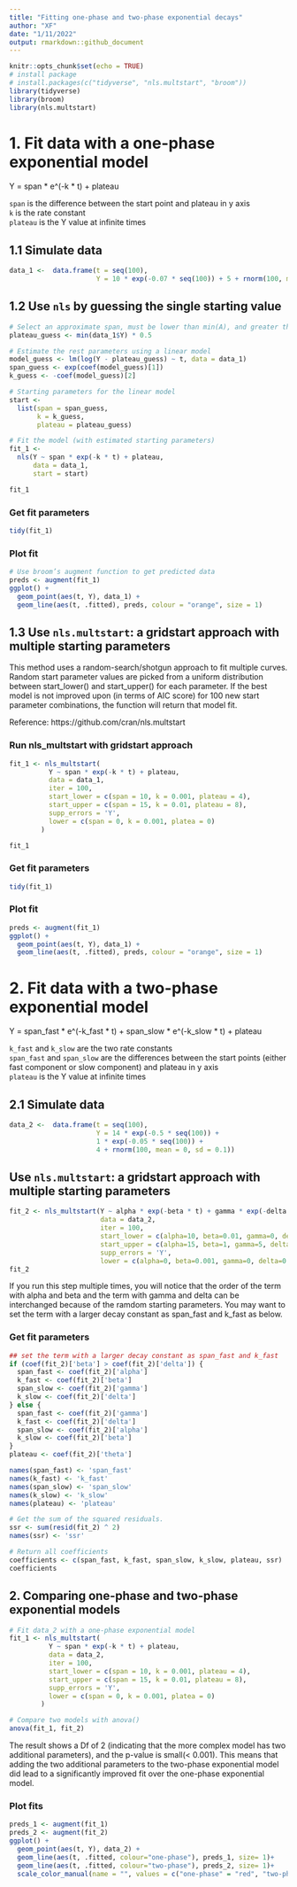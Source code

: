 ```yaml
---
title: "Fitting one-phase and two-phase exponential decays"
author: "XF"
date: "1/11/2022"
output: rmarkdown::github_document
---
```


```r
knitr::opts_chunk$set(echo = TRUE)
# install package
# install.packages(c("tidyverse", "nls.multstart", "broom"))
library(tidyverse)
library(broom)
library(nls.multstart)

```

# 1. Fit data with a one-phase exponential model  
Y = span * e^(-k * t) + plateau

`span` is the difference between the start point and plateau in y axis  
`k` is the rate constant  
`plateau` is the Y value at infinite times  

## 1.1 Simulate data  

```r
data_1 <-  data.frame(t = seq(100),
                      Y = 10 * exp(-0.07 * seq(100)) + 5 + rnorm(100, mean = 0, sd = 0.1))
```

## 1.2 Use `nls` by guessing the single starting value  

```r
# Select an approximate span, must be lower than min(A), and greater than zero
plateau_guess <- min(data_1$Y) * 0.5

# Estimate the rest parameters using a linear model
model_guess <- lm(log(Y - plateau_guess) ~ t, data = data_1)
span_guess <- exp(coef(model_guess)[1])
k_guess <- -coef(model_guess)[2]

# Starting parameters for the linear model
start <-
  list(span = span_guess,
       k = k_guess,
       plateau = plateau_guess)

# Fit the model (with estimated starting parameters)
fit_1 <-
  nls(Y ~ span * exp(-k * t) + plateau,
      data = data_1,
      start = start)

fit_1
```

### Get fit parameters

```r
tidy(fit_1)
```

### Plot fit
```r
# Use broom’s augment function to get predicted data
preds <- augment(fit_1)
ggplot() +
  geom_point(aes(t, Y), data_1) +
  geom_line(aes(t, .fitted), preds, colour = "orange", size = 1)
```

## 1.3 Use `nls.multstart`: a gridstart approach with multiple starting parameters 

This method uses a random-search/shotgun approach to fit multiple curves. Random start parameter values are picked from a uniform distribution between start_lower() and start_upper() for each parameter. If the best model is not improved upon (in terms of AIC score) for 100 new start parameter combinations, the function will return that model fit.  

Reference: https://github.com/cran/nls.multstart  

### Run nls_multstart with gridstart approach  

```r
fit_1 <- nls_multstart(
          Y ~ span * exp(-k * t) + plateau,
          data = data_1,
          iter = 100,
          start_lower = c(span = 10, k = 0.001, plateau = 4),
          start_upper = c(span = 15, k = 0.01, plateau = 8),
          supp_errors = 'Y',
          lower = c(span = 0, k = 0.001, platea = 0)
        )

fit_1
```

### Get fit parameters  
```r
tidy(fit_1)
```

### Plot fit  
```r
preds <- augment(fit_1)
ggplot() +
  geom_point(aes(t, Y), data_1) +
  geom_line(aes(t, .fitted), preds, colour = "orange", size = 1)
```

# 2. Fit data with a two-phase exponential model
Y = span\_fast * e^(-k\_fast * t) + span\_slow * e^(-k\_slow * t) + plateau  

`k_fast` and `k_slow` are the two rate constants  
`span_fast` and `span_slow` are the differences between the start points (either fast component or slow component) and plateau in y axis  
`plateau` is the Y value at infinite times  

## 2.1 Simulate data
```r
data_2 <-  data.frame(t = seq(100),
                      Y = 14 * exp(-0.5 * seq(100)) +
                      1 * exp(-0.05 * seq(100)) +
                      4 + rnorm(100, mean = 0, sd = 0.1))
```

## Use `nls.multstart`: a gridstart approach with multiple starting parameters 
```r
fit_2 <- nls_multstart(Y ~ alpha * exp(-beta * t) + gamma * exp(-delta * t) + theta,
                       data = data_2,
                       iter = 100,
                       start_lower = c(alpha=10, beta=0.01, gamma=0, delta=0.01, theta=4),
                       start_upper = c(alpha=15, beta=1, gamma=5, delta=1, theta=8),
                       supp_errors = 'Y',
                       lower = c(alpha=0, beta=0.001, gamma=0, delta=0.001, theta=0))
fit_2
```

If you run this step multiple times, you will notice that the order of the term with alpha and beta and the term with gamma and delta can be interchanged because of the ramdom starting parameters. You may want to set the term with a larger decay constant as span_fast and k_fast as below.


### Get fit parameters
```r
## set the term with a larger decay constant as span_fast and k_fast
if (coef(fit_2)['beta'] > coef(fit_2)['delta']) {
  span_fast <- coef(fit_2)['alpha']
  k_fast <- coef(fit_2)['beta']
  span_slow <- coef(fit_2)['gamma']
  k_slow <- coef(fit_2)['delta']
} else {
  span_fast <- coef(fit_2)['gamma']
  k_fast <- coef(fit_2)['delta']
  span_slow <- coef(fit_2)['alpha']
  k_slow <- coef(fit_2)['beta']
}
plateau <- coef(fit_2)['theta']

names(span_fast) <- 'span_fast'
names(k_fast) <- 'k_fast'
names(span_slow) <- 'span_slow'
names(k_slow) <- 'k_slow'
names(plateau) <- 'plateau'

# Get the sum of the squared residuals.
ssr <- sum(resid(fit_2) ^ 2)
names(ssr) <- 'ssr'

# Return all coefficients
coefficients <- c(span_fast, k_fast, span_slow, k_slow, plateau, ssr)
coefficients
```

## 2. Comparing one-phase and two-phase exponential models

```r
# Fit data_2 with a one-phase exponential model
fit_1 <- nls_multstart(
          Y ~ span * exp(-k * t) + plateau,
          data = data_2,
          iter = 100,
          start_lower = c(span = 10, k = 0.001, plateau = 4),
          start_upper = c(span = 15, k = 0.01, plateau = 8),
          supp_errors = 'Y',
          lower = c(span = 0, k = 0.001, platea = 0)
        )

# Compare two models with anova()
anova(fit_1, fit_2)
```
The result shows a Df of 2 (indicating that the more complex model has two additional parameters), and the p-value is small(< 0.001). This means that adding the two additional parameters to the two-phase exponential model did lead to a significantly improved fit over the one-phase exponential model.

### Plot fits
```r
preds_1 <- augment(fit_1)
preds_2 <- augment(fit_2)
ggplot() +
  geom_point(aes(t, Y), data_2) +
  geom_line(aes(t, .fitted, colour="one-phase"), preds_1, size= 1)+
  geom_line(aes(t, .fitted, colour="two-phase"), preds_2, size= 1)+
  scale_color_manual(name = "", values = c("one-phase" = "red", "two-phase" = "orange"))

```
